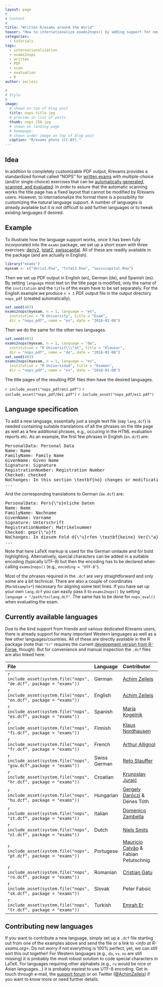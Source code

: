 ```yaml
---
layout: page
#
# Content
#
title: "Written R/exams around the World"
teaser: "How to internationalize exams2nops() by adding support for new natural languages in written R/exams (that can be automatically scanned and evaluated)."
categories:
  - tutorials
tags:
  - internationalization
  - exams2nops
  - written
  - PDF
  - scan
  - evaluation
  - R
author: zeileis

#
# Style
#
image:
  # shown on top of blog post
  title: nops.title.jpg
  # preview in list of posts
  thumb: nops.150.jpg
  # shown on landing page
  # homepage:
  # shown under image on top of blog post
  caption: "R/exams photo (CC-BY)."
---
```


## Idea

In addition to completely customizable PDF output, R/exams provides a standardized format called
"NOPS" for [written exams]({{ site.url }}/intro/written/) with multiple-choice
(and/or single-choice) exercises that can be
[automatically generated, scanned, and evaluated]({{ site.url }}/tutorials/exams2nops/).
In order to assure that the automatic scanning works the title page has a fixed layout
that cannot be modified by R/exams users. However, to internationalize the format there
is a possibility for customizing the natural language support. A number of languages
is already available but it is not difficult to add further languages or to tweak
existing languages if desired.

## Example

To illustrate how the language support works, once it has been fully incorporated into the
`exams` package, we set up a short exam with three exercises:
[deriv2]({{ site.url }}/templates/deriv2/), [tstat2]({{ site.url }}/templates/tstat2/),
[swisscapital]({{ site.url }}/templates/swisscapital/). All of these are readily available
in the package (and are actually in English).

```r
library("exams")
myexam <- c("deriv2.Rnw", "tstat2.Rnw", "swisscapital.Rnw")
```

Then we set up PDF output in English (en), German (de), and Spanish (es).
By setting `language` most text on the title page is modified, only the name of the
`institution` and the `title` of the exam have to be set separately. For the English
example we produce `n = 1` PDF output file in the output directory `nops_pdf` (created
automatically).

```r
set.seed(403)
exams2nops(myexam, n = 1, language = "en",
  institution = "R University", title = "Exam",
  dir = "nops_pdf", name = "en", date = "2018-01-08")
```

Then we do the same for the other two languages.

```r
set.seed(403)
exams2nops(myexam, n = 1, language = "de",
  institution = "R Universit\\\"at", title = "Klausur",
  dir = "nops_pdf", name = "de", date = "2018-01-08")
set.seed(403)
exams2nops(myexam, n = 1, language = "es",
  institution = "R Universidad", title = "Examen",
  dir = "nops_pdf", name = "es", date = "2018-01-08")
```

The title pages of the resulting PDF files then have the desired languages.

`r include_asset("nops_pdf/en1.pdf")`
`r include_asset("nops_pdf/de1.pdf")`
`r include_asset("nops_pdf/es1.pdf")`


## Language specification

To add a new language, essentially just a single text file (say `lang.dcf`) is needed containing
suitable translations of all the phrases on the title page as well as a few additional phrases,
e.g., occuring in the HTML evaluation reports etc.
As an example, the first few phrases in English (`en.dcf`) are:

<pre>
PersonalData: Personal Data
Name: Name
FamilyName: Family Name
GivenName: Given Name
Signature: Signature
RegistrationNumber: Registration Number
Checked: checked
NoChanges: In this section \textbf{no} changes or modifications must be made!
...
</pre>

And the corresponding translations to German (`de.dcf`) are:

<pre>
PersonalData: Pers{\"o}nliche Daten
Name: Name
FamilyName: Nachname
GivenName: Vorname
Signature: Unterschrift
RegistrationNumber: Matrikelnummer
Checked: gepr{\"u}ft
NoChanges: In diesem Feld d{\"u}rfen \textbf{keine} Ver{\"a}nderungen der Daten vorgenommen werden!
...
</pre>

Note that here LaTeX markup is used for the German umlaute and for bold highlighting. Alternatively,
special characters can be added in a suitable encoding (typically UTF-8) but then the encoding has
to be declared when calling `exams2nops()` (e.g., `encoding = "UTF-8"`).

Most of the phrases required in the `.dcf` are very straightforward and only some are a bit technical.
There are also a couple of coordinates (`MarkExample*`) necessary for aligning some text lines.
If you have set up your own `lang.dcf` you can easily pass it to `exams2nops()` by setting
`language = "/path/to/lang.dcf"`. The same has to be done for `nops_eval()` when evaluating the exam.


## Currently available languages

Due to the kind support from friends and various dedicated R/exams users, there is already support
for many important Western languages as well as a few other languages/countries. All of these
are directly available in the R package (note that `"tr"` requires the current
[development version from R-Forge](http://R-Forge.R-project.org/R/?group_id=1337), though). But for convenience
and manual inspection the `.dcf` files are also linked here.

File                                                                | Language  | Contributor                                                             |
:-------------------------------------------------------------------|:----------|:------------------------------------------------------------------------|
`r include_asset(system.file("nops", "de.dcf", package = "exams"))` | German    | [Achim Zeileis](https://eeecon.uibk.ac.at/~zeileis/)                    |
`r include_asset(system.file("nops", "en.dcf", package = "exams"))` | English   | [Achim Zeileis](https://eeecon.uibk.ac.at/~zeileis/)                    |
`r include_asset(system.file("nops", "es.dcf", package = "exams"))` | Spanish   | [Maria Kogelnik](http://www.broomcenter.ucsb.edu/people/maria-kogelnik) |
`r include_asset(system.file("nops", "fi.dcf", package = "exams"))` | Finnish   | [Klaus Nordhausen](http://klausnordhausen.com/)                         |
`r include_asset(system.file("nops", "fr.dcf", package = "exams"))` | French    | [Arthur Allignol](https://github.com/aallignol)                         |
`r include_asset(system.file("nops", "gsw.dcf",package = "exams"))` | Swiss German | [Reto Stauffer](http://retostauffer.org)                             |
`r include_asset(system.file("nops", "hr.dcf", package = "exams"))` | Croatian  | [Krunoslav Juraić](http://www.irb.hr/eng/People/Krunoslav-Juraic)      |
`r include_asset(system.file("nops", "hu.dcf", package = "exams"))` | Hungarian | [Gergely Daróczi](https://twitter.com/daroczig) & Dénes Tóth         |
`r include_asset(system.file("nops", "it.dcf", package = "exams"))` | Italian   | [Domenico Zambella](https://domenicozambella.altervista.org/)           |
`r include_asset(system.file("nops", "nl.dcf", package = "exams"))` | Dutch     | [Niels Smits](https://www.uva.nl/en/profile/s/m/n.smits/n.smits.html)   |
`r include_asset(system.file("nops", "pt.dcf", package = "exams"))` | Portugese | [Mauricio Calvão](http://www.if.ufrj.br/~orca/) & Fabian Petutschnig   |
`r include_asset(system.file("nops", "ro.dcf", package = "exams"))` | Romanian  | [Cristian Gatu](https://profs.info.uaic.ro/~cgatu/)                     |
`r include_asset(system.file("nops", "sk.dcf", package = "exams"))` | Slovak    | Peter Fabsic                                                            |
`r include_asset(system.file("nops", "tr.dcf", package = "exams"))` | Turkish   | [Emrah Er](http://eremrah.com/)                                         |


## Contributing new languages

If you want to contribute a new language, simply set up a `.dcf` file starting out from one of the examples
above and send the file or a link to
_<&#x69;&#x6e;&#x66;&#x6f;&#x20;&#x61;&#x74;&#x20;&#x52;&#x2d;&#x65;&#x78;&#x61;&#x6d;&#x73;&#x2e;&#x6f;&#x72;&#x67;>_.
Do not worry if not everything is 100% perfect, yet, we can still sort this out together!
For Western languages (e.g., `da`, `sv`, `no` are still missing) it is probably the most robust solution to
code special characters in LaTeX. For languages requiring other alphabets (e.g., `ru` would be nice or Asian languages...)
it is probably easiest to use UTF-8 encoding. Get in touch through e-mail, the 
[support forum](http://R-Forge.R-project.org/forum/?group_id=1337)
or on Twitter ([@AchimZeileis](https://twitter.com/AchimZeileis)) if you want to know more or need further details.
